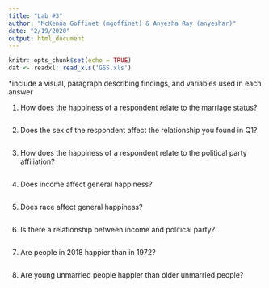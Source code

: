 ```yaml
---
title: "Lab #3"
author: "McKenna Goffinet (mgoffinet) & Anyesha Ray (anyeshar)"
date: "2/19/2020"
output: html_document
---
```


```r
knitr::opts_chunk$set(echo = TRUE)
dat <- readxl::read_xls('GSS.xls')
```

*include a visual, paragraph describing findings, and variables used in each answer

1) How does the happiness of a respondent relate to the marriage status?
```r

```

2) Does the sex of the respondent affect the relationship you found in Q1?
```r

```

3) How does the happiness of a respondent relate to the political party affiliation?
```r

```

4) Does income affect general happiness? 
```r

```

5) Does race affect general happiness?
```r

```

6) Is there a relationship between income and political party?
```r

```

7) Are people in 2018 happier than in 1972?
```r

```

8) Are young unmarried people happier than older unmarried people?
```r

```
